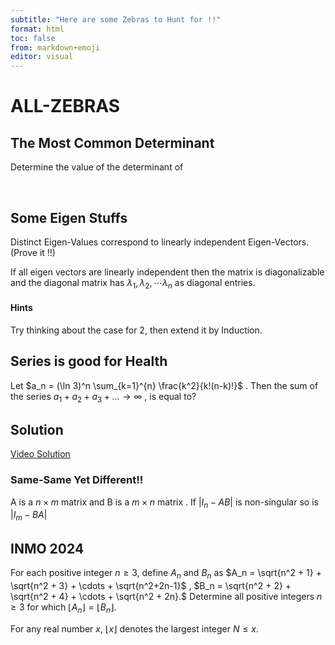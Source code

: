 ```yaml
---
subtitle: "Here are some Zebras to Hunt for !!"
format: html
toc: false
from: markdown+emoji
editor: visual
---
```



# ALL-ZEBRAS {.unnumbered}
:::{.callout-tip collapse="true"}
## The Most Common Determinant

Determine the value of the determinant of
\begin{vmatrix}\gcd (1,1)&\gcd (1,2)&\cdots &\gcd (1,n)\\\gcd (2,1)&\gcd (2,2)&\cdots &\gcd (2,n)\\\vdots&\vdots&\ddots&\vdots\\\gcd (n,1)&\gcd (n,2)&\cdots &\gcd (n,n)\end{vmatrix}\
:::

:::{.callout-tip collapse="true"}
## Some Eigen Stuffs 

Distinct Eigen-Values correspond to linearly independent Eigen-Vectors.(Prove it !!)

:::{.callout-note collapse="true"}
If all eigen vectors are linearly independent then the matrix is diagonalizable and the diagonal matrix has $\lambda_1 , \lambda_2, \cdots \lambda_n$ as diagonal entries.
:::

:::{.column-margin}
#### Hints
Try thinking about the case for 2, then extend it by Induction.
:::

:::

:::{.callout-tip collapse="true"}
## Series is good for Health

Let $a_n = (\ln 3)^n \sum_{k=1}^{n} \frac{k^2}{k!(n-k)!}$ . Then the sum of the series $a_1 + a_2 + a_3 + ... \to \infty$ , is equal to?

:::{.callout collapse="true"}
## Solution

[Video Solution](https://youtu.be/S56NGhteqCE?si=j_5-WG_R9wq7LGlb)
:::
:::

:::{.callout-tip collapse="true"}
### Same-Same Yet Different!!

A is a $n \times m$ matrix and B is a $m \times n$ matrix . If $|I_{n} - AB|$ is non-singular so is $|I_{m} - BA|$
:::
    
:::{.callout-tip collapse="true"}
## INMO 2024

For each positive integer $n \ge 3$, define $A_n$ and $B_n$ as
$A_n = \sqrt{n^2 + 1} + \sqrt{n^2 + 3} + \cdots + \sqrt{n^2+2n-1}$ , $B_n = \sqrt{n^2 + 2} + \sqrt{n^2 + 4} + \cdots + \sqrt{n^2 + 2n}.$ Determine all positive integers $n\ge 3$ for which $\lfloor A_n \rfloor = \lfloor B_n \rfloor$.

:::{.callout-note icon="false" collapse="true"}
For any real number $x$, $\lfloor x\rfloor$ denotes the largest integer $N\le x$.

:::
:::
